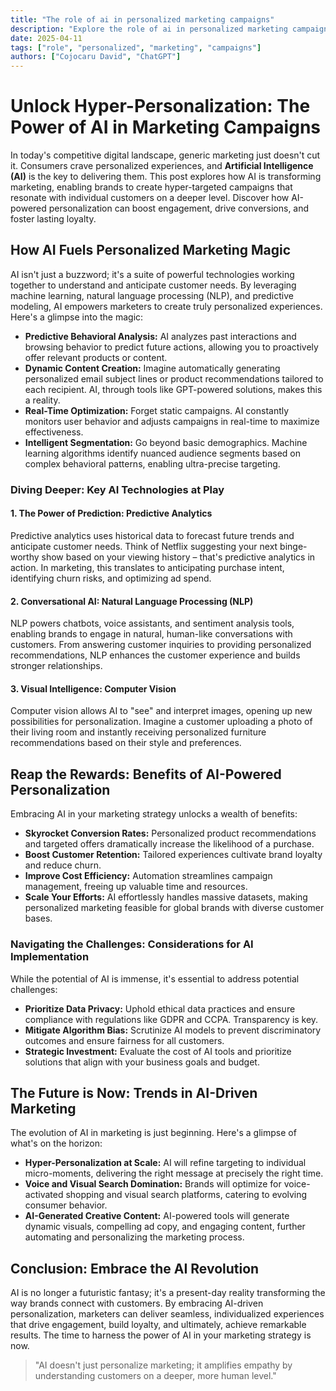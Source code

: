 ```yaml
---
title: "The role of ai in personalized marketing campaigns"
description: "Explore the role of ai in personalized marketing campaigns in this detailed guide, offering insights, strategies, and practical tips to enhance your understanding and application of the topic."
date: 2025-04-11
tags: ["role", "personalized", "marketing", "campaigns"]
authors: ["Cojocaru David", "ChatGPT"]
---
```


# Unlock Hyper-Personalization: The Power of AI in Marketing Campaigns

In today's competitive digital landscape, generic marketing just doesn't cut it. Consumers crave personalized experiences, and **Artificial Intelligence (AI)** is the key to delivering them. This post explores how AI is transforming marketing, enabling brands to create hyper-targeted campaigns that resonate with individual customers on a deeper level. Discover how AI-powered personalization can boost engagement, drive conversions, and foster lasting loyalty.

## How AI Fuels Personalized Marketing Magic

AI isn't just a buzzword; it's a suite of powerful technologies working together to understand and anticipate customer needs. By leveraging machine learning, natural language processing (NLP), and predictive modeling, AI empowers marketers to create truly personalized experiences. Here's a glimpse into the magic:

- **Predictive Behavioral Analysis:** AI analyzes past interactions and browsing behavior to predict future actions, allowing you to proactively offer relevant products or content.
- **Dynamic Content Creation:** Imagine automatically generating personalized email subject lines or product recommendations tailored to each recipient. AI, through tools like GPT-powered solutions, makes this a reality.
- **Real-Time Optimization:** Forget static campaigns. AI constantly monitors user behavior and adjusts campaigns in real-time to maximize effectiveness.
- **Intelligent Segmentation:** Go beyond basic demographics. Machine learning algorithms identify nuanced audience segments based on complex behavioral patterns, enabling ultra-precise targeting.

### Diving Deeper: Key AI Technologies at Play

#### 1. The Power of Prediction: Predictive Analytics

Predictive analytics uses historical data to forecast future trends and anticipate customer needs. Think of Netflix suggesting your next binge-worthy show based on your viewing history – that's predictive analytics in action. In marketing, this translates to anticipating purchase intent, identifying churn risks, and optimizing ad spend.

#### 2. Conversational AI: Natural Language Processing (NLP)

NLP powers chatbots, voice assistants, and sentiment analysis tools, enabling brands to engage in natural, human-like conversations with customers. From answering customer inquiries to providing personalized recommendations, NLP enhances the customer experience and builds stronger relationships.

#### 3. Visual Intelligence: Computer Vision

Computer vision allows AI to "see" and interpret images, opening up new possibilities for personalization. Imagine a customer uploading a photo of their living room and instantly receiving personalized furniture recommendations based on their style and preferences.

## Reap the Rewards: Benefits of AI-Powered Personalization

Embracing AI in your marketing strategy unlocks a wealth of benefits:

- **Skyrocket Conversion Rates:** Personalized product recommendations and targeted offers dramatically increase the likelihood of a purchase.
- **Boost Customer Retention:** Tailored experiences cultivate brand loyalty and reduce churn.
- **Improve Cost Efficiency:** Automation streamlines campaign management, freeing up valuable time and resources.
- **Scale Your Efforts:** AI effortlessly handles massive datasets, making personalized marketing feasible for global brands with diverse customer bases.

### Navigating the Challenges: Considerations for AI Implementation

While the potential of AI is immense, it's essential to address potential challenges:

- **Prioritize Data Privacy:** Uphold ethical data practices and ensure compliance with regulations like GDPR and CCPA. Transparency is key.
- **Mitigate Algorithm Bias:** Scrutinize AI models to prevent discriminatory outcomes and ensure fairness for all customers.
- **Strategic Investment:** Evaluate the cost of AI tools and prioritize solutions that align with your business goals and budget.

## The Future is Now: Trends in AI-Driven Marketing

The evolution of AI in marketing is just beginning. Here's a glimpse of what's on the horizon:

- **Hyper-Personalization at Scale:** AI will refine targeting to individual micro-moments, delivering the right message at precisely the right time.
- **Voice and Visual Search Domination:** Brands will optimize for voice-activated shopping and visual search platforms, catering to evolving consumer behavior.
- **AI-Generated Creative Content:** AI-powered tools will generate dynamic visuals, compelling ad copy, and engaging content, further automating and personalizing the marketing process.

## Conclusion: Embrace the AI Revolution

AI is no longer a futuristic fantasy; it's a present-day reality transforming the way brands connect with customers. By embracing AI-driven personalization, marketers can deliver seamless, individualized experiences that drive engagement, build loyalty, and ultimately, achieve remarkable results. The time to harness the power of AI in your marketing strategy is now.

> "AI doesn't just personalize marketing; it amplifies empathy by understanding customers on a deeper, more human level."
